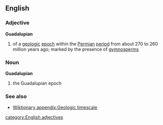 ==English==
===Adjective===
{{wikipedia}}
'''Guadalupian'''
#{{geology}} of a [[geologic]] [[epoch]] within the [[Permian]] [[period]] from about 270 to 260 million years ago; marked by the presence of [[gymnosperm]]s
===Noun===
'''Guadalupian'''
#{{geology}} the Guadalupian epoch
===See also===
*[[Wiktionary appendix:Geologic timescale]]
[[category:English adjectives]]